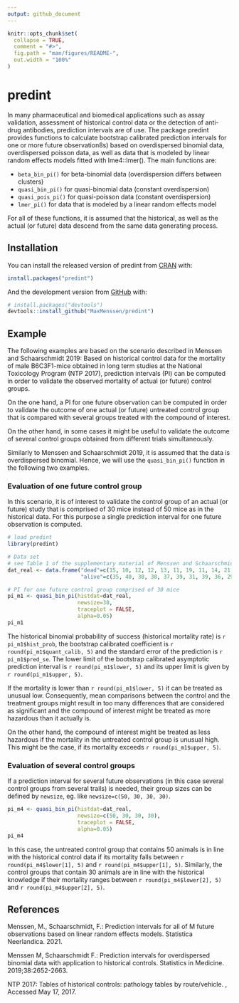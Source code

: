 ```yaml
---
output: github_document
---
```


<!-- README.md is generated from README.Rmd. Please edit that file -->

```r
knitr::opts_chunk$set(
  collapse = TRUE,
  comment = "#>",
  fig.path = "man/figures/README-",
  out.width = "100%"
)
```

# predint

<!-- badges: start -->
<!-- badges: end -->

In many pharmaceutical and biomedical applications such as assay validation, assessment
of historical control data or the detection of anti-drug antibodies, prediction intervals
are of use. 
The package predint provides functions to calculate bootstrap calibrated 
prediction intervals for one or more future observation8s) based on overdispersed 
binomial data, overdispersed poisson data, as well as data that is modeled by
linear random effects models fitted with lme4::lmer(). The main functions are:

* `beta_bin_pi()` for beta-binomial data (overdispersion differs between clusters)  
* `quasi_bin_pi()` for quasi-binomial data (constant overdispersion)  
* `quasi_pois_pi()` for quasi-poisson data (constant overdispersion)
* `lmer_pi()` for data that is modeled by a linear random effects model  

For all of these functions, it is assumed that the historical, as well as the actual 
(or future) data descend from the same data generating process. 

## Installation

You can install the released version of predint from [CRAN](https://CRAN.R-project.org) with:

``` r
install.packages("predint")
```

And the development version from [GitHub](https://github.com/) with:

``` r
# install.packages("devtools")
devtools::install_github("MaxMenssen/predint")
```

## Example
The following examples are based on the scenario described in Menssen and Schaarschmidt 
2019: Based on historical control data for the mortality of male B6C3F1-mice 
obtained in long term studies at the National Toxicology Program (NTP 2017), prediction 
intervals (PI) can be computed in order to validate the observed 
mortality of  actual (or future) control groups. 


On the one hand, a PI for one future observation can be computed in order to validate 
the outcome of one actual (or future) untreated control group that is compared
with several groups treated with the compound of interest.  

On the other hand, in some cases it might be useful to validate the outcome of several
control groups obtained from different trials simultaneously.

Similarly to Menssen and Schaarschmidt 2019, it is assumed that the data is
overdispersed binomial. Hence, we will use the `quasi_bin_pi()` function in the following
two examples.

### Evaluation of one future control group
In this scenario, it is of interest to validate the control group of an actual (or future)
study that is comprised of 30 mice instead of 50 mice as in the historical data.
For this purpose a single prediction interval for one future observation is computed.

```r
# load predint
library(predint)

# Data set 
# see Table 1 of the supplementary material of Menssen and Schaarschmidt 2019
dat_real <- data.frame("dead"=c(15, 10, 12, 12, 13, 11, 19, 11, 14, 21),
                       "alive"=c(35, 40, 38, 38, 37, 39, 31, 39, 36, 29))

# PI for one future control group comprised of 30 mice
pi_m1 <- quasi_bin_pi(histdat=dat_real, 
                      newsize=30,
                      traceplot = FALSE, 
                      alpha=0.05)
pi_m1
```

The historical binomial probability of success (historical mortality rate)
is `r pi_m1$hist_prob`, the bootstrap calibrated coefficient is `r round(pi_m1$quant_calib, 5)`
and the standard error of the prediction is `r pi_m1$pred_se`. The lower limit 
of the bootstrap calibrated asymptotic prediction interval is `r round(pi_m1$lower, 5)` 
and its upper limit is given by `r round(pi_m1$upper, 5)`.

If the mortality is  lower than `r round(pi_m1$lower, 5)` it can be treated as 
unusual low. Consequently, mean comparisons between the control and the treatment 
groups might result in too many differences that are considered as significant and
the compound of interest might be treated as more hazardous than it actually is. 

On the other hand, the compound of interest might be treated as less hazardous 
if the mortality in the untreated control group is unusual high. This might be
the case, if its mortality exceeds `r round(pi_m1$upper, 5)`.

### Evaluation of several control groups
If a prediction interval for several future observations (in this case several 
control groups from several trails) is needed, their group sizes can be defined by
`newsize`, eg. like `newsize=c(50, 30, 30, 30)`.

```r
pi_m4 <- quasi_bin_pi(histdat=dat_real,
                      newsize=c(50, 30, 30, 30), 
                      traceplot = FALSE,
                      alpha=0.05)
pi_m4
```

In this case, the untreated control group that contains 50 animals is in line 
with the historical control data if its mortality falls between `r round(pi_m4$lower[1], 5)`
and `r round(pi_m4$upper[1], 5)`. 
Similarly, the control groups that contain 30 animals are in line with the historical knowledge
if their mortality ranges between `r round(pi_m4$lower[2], 5)`
and `r round(pi_m4$upper[2], 5)`.


## References

Menssen, M., Schaarschmidt, F.: Prediction intervals for all of M
future observations based on linear random effects models. Statistica Neerlandica. 
2021. [](https://onlinelibrary.wiley.com/doi/10.1111/stan.12260?af=R)

Menssen M, Schaarschmidt F.: Prediction intervals for overdispersed binomial data
with application to historical controls. Statistics in Medicine. 2019;38:2652-2663.
[](https://onlinelibrary.wiley.com/doi/10.1002/sim.8124)


NTP 2017: Tables of historical controls: pathology tables by route/vehicle. [](https://ntp.niehs.nih.gov/results/dbsearch/historical/index.html), Accessed 
May 17, 2017.

